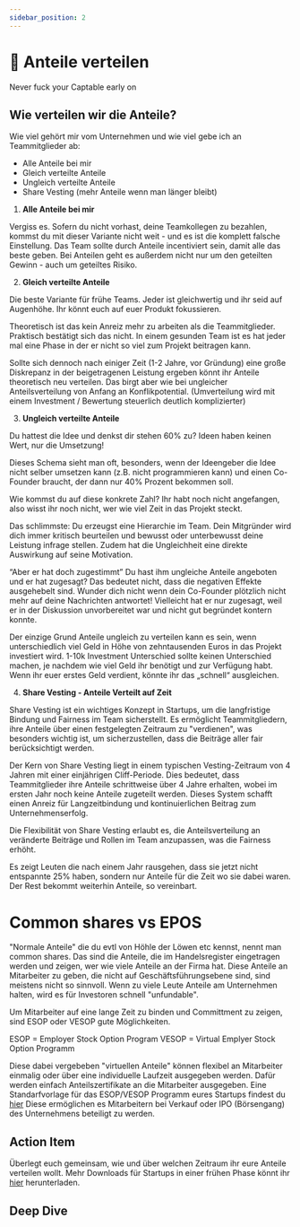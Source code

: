 ```yaml
---
sidebar_position: 2
---
```


# 🎂 Anteile verteilen

<Admonition type="info" icon="🫠">
  Never fuck your Captable early on
</Admonition>

## Wie verteilen wir die Anteile?

Wie viel gehört mir vom Unternehmen und wie viel gebe ich an Teammitglieder ab:

- Alle Anteile bei mir
- Gleich verteilte Anteile
- Ungleich verteilte Anteile
- Share Vesting (mehr Anteile wenn man länger bleibt)

1. **Alle Anteile bei mir**

Vergiss es. Sofern du nicht vorhast, deine Teamkollegen zu bezahlen, kommst du mit dieser Variante nicht weit - und es ist die komplett falsche Einstellung. Das Team sollte durch Anteile incentiviert sein, damit alle das beste geben.
Bei Anteilen geht es außerdem nicht nur um den geteilten Gewinn - auch um geteiltes Risiko.

2. **Gleich verteilte Anteile**

Die beste Variante für frühe Teams.
Jeder ist gleichwertig und ihr seid auf Augenhöhe. Ihr könnt euch auf euer Produkt fokussieren.

Theoretisch ist das kein Anreiz mehr zu arbeiten als die Teammitglieder. Praktisch bestätigt sich das nicht. In einem gesunden Team ist es hat jeder mal eine Phase in der er nicht so viel zum Projekt beitragen kann.

Sollte sich dennoch nach einiger Zeit (1-2 Jahre, vor Gründung) eine große Diskrepanz in der beigetragenen Leistung ergeben könnt ihr Anteile theoretisch neu verteilen. Das birgt aber wie bei ungleicher Anteilsverteilung von Anfang an Konflikpotential.
(Umverteilung wird mit einem Investment / Bewertung steuerlich deutlich komplizierter)

3. **Ungleich verteilte Anteile**

Du hattest die Idee und denkst dir stehen 60% zu?
Ideen haben keinen Wert, nur die Umsetzung!

Dieses Schema sieht man oft, besonders, wenn der Ideengeber die Idee nicht selber umsetzen kann (z.B. nicht programmieren kann) und einen Co-Founder braucht, der dann nur 40% Prozent bekommen soll.

Wie kommst du auf diese konkrete Zahl? Ihr habt noch nicht angefangen, also wisst ihr noch nicht, wer wie viel Zeit in das Projekt steckt.

Das schlimmste: Du erzeugst eine Hierarchie im Team. Dein Mitgründer wird dich immer kritisch beurteilen und bewusst oder unterbewusst deine Leistung infrage stellen. Zudem hat die Ungleichheit eine direkte Auswirkung auf seine Motivation.

“Aber er hat doch zugestimmt”
Du hast ihm ungleiche Anteile angeboten und er hat zugesagt? Das bedeutet nicht, dass die negativen Effekte ausgehebelt sind. Wunder dich nicht wenn dein Co-Founder plötzlich nicht mehr auf deine Nachrichten antwortet!
Vielleicht hat er nur zugesagt, weil er in der Diskussion unvorbereitet war und nicht gut begründet kontern konnte.

Der einzige Grund Anteile ungleich zu verteilen kann es sein, wenn unterschiedlich viel Geld in Höhe von zehntausenden Euros in das Projekt investiert wird. 1-10k Investment Unterschied sollte keinen Unterschied machen, je nachdem wie viel Geld ihr benötigt und zur Verfügung habt. Wenn ihr euer erstes Geld verdient, könnte ihr das „schnell“ ausgleichen.

4. **Share Vesting - Anteile Verteilt auf Zeit**

Share Vesting ist ein wichtiges Konzept in Startups, um die langfristige Bindung und Fairness im Team sicherstellt. Es ermöglicht Teammitgliedern, ihre Anteile über einen festgelegten Zeitraum zu "verdienen", was besonders wichtig ist, um sicherzustellen, dass die Beiträge aller fair berücksichtigt werden.

Der Kern von Share Vesting liegt in einem typischen Vesting-Zeitraum von 4 Jahren mit einer einjährigen Cliff-Periode. Dies bedeutet, dass Teammitglieder ihre Anteile schrittweise über 4 Jahre erhalten, wobei im ersten Jahr noch keine Anteile zugeteilt werden. Dieses System schafft einen Anreiz für Langzeitbindung und kontinuierlichen Beitrag zum Unternehmenserfolg.

Die Flexibilität von Share Vesting erlaubt es, die Anteilsverteilung an veränderte Beiträge und Rollen im Team anzupassen, was die Fairness erhöht.

Es zeigt Leuten die nach einem Jahr rausgehen, dass sie jetzt nicht entspannte 25% haben, sondern nur Anteile für die Zeit wo sie dabei waren. Der Rest bekommt weiterhin Anteile, so vereinbart.

# Common shares vs EPOS

"Normale Anteile" die du evtl von Höhle der Löwen etc kennst, nennt man common shares.
Das sind die Anteile, die im Handelsregister eingetragen werden und zeigen, wer wie viele Anteile an der Firma hat.
Diese Anteile an Mitarbeiter zu geben, die nicht auf Geschäftsführungsebene sind, sind meistens nicht so sinnvoll.
Wenn zu viele Leute Anteile am Unternehmen halten, wird es für Investoren schnell "unfundable".

Um Mitarbeiter auf eine lange Zeit zu binden und Committment zu zeigen, sind ESOP oder VESOP gute Möglichkeiten.

ESOP = Employer Stock Option Program
VESOP = Virtual Emplyer Stock Option Programm

Diese dabei vergebeben "virtuellen Anteile" können flexibel an Mitarbeiter einmalig oder über eine individuelle Laufzeit ausgegeben werden.
Dafür werden einfach Anteilszertifikate an die Mitarbeiter ausgegeben. Eine Standarfvorlage für das ESOP/VESOP Programm eures Startups findest du [hier](https://standardsinstitute.de/standardvertraege/mitarbeiterbeteiligung)
Diese ermöglichen es Mitarbeitern bei Verkauf oder IPO (Börsengang) des Unternehmens beteiligt zu werden.

## Action Item

Überlegt euch gemeinsam, wie und über welchen Zeitraum ihr eure Anteile verteilen wollt.
Mehr Downloads für Startups in einer frühen Phase könnt ihr [hier](https://standardsinstitute.de/standardvertraege) herunterladen.

## Deep Dive

<TwoColumns>
  <YouTube videoId="9NhEBVPlJs4" />
  <YouTube videoId="jjcTcYK3MQI" />
</TwoColumns>
